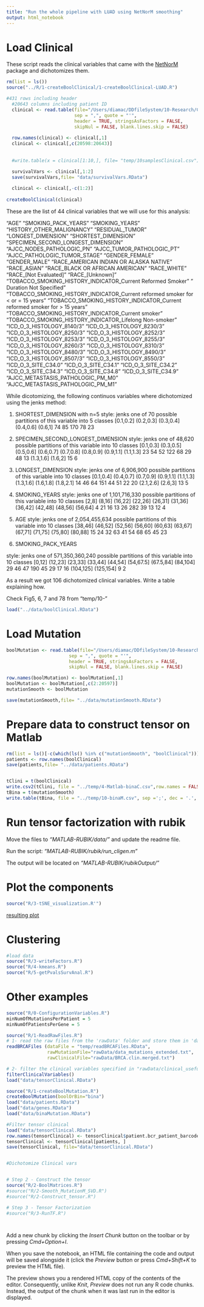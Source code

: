 ```yaml
---
title: "Run the whole pipeline with LUAD using NetNorM smoothing"
output: html_notebook
---
```


# Load Clinical

These script reads the clinical variables that came with the [NetNorM](https://github.com/marineLM/NetNorM) package and dichotomizes them.
```r
rm(list = ls())
source("../R/1-createBoolClinical/1-createBoolClinical-LUAD.R")

#431 rows including header
  #20643 columns including patient ID
  clinical <- read.table(file="/Users/diamac/DDfileSystem/10-Research/Current/CLINGEN/9source/CLIGEN/testing_NetNorM/data_NetNorM/TCGA/data_preprocessed/LUAD/X_labwithclin_ns1_NANA_NA_NA.csv",
                         sep = ",", quote = "'",
                         header = TRUE, stringsAsFactors = FALSE,
                         skipNul = FALSE, blank.lines.skip = FALSE)
  
  row.names(clinical) <- clinical[,1]
  clinical <- clinical[,c(20598:20643)]
  
  
  #write.table(x = clinical[1:10,], file= "temp/10samplesClinical.csv")

  survivalVars <- clinical[,1:2]
  save(survivalVars,file= "data/survivalVars.RData")
  
  clinical <- clinical[,-c(1:2)]
  
createBoolClinical(clinical)

```
These are the list of 44 clinical variables that we will use for this analysis:

"AGE"
"SMOKING_PACK_YEARS"
"SMOKING_YEARS"
"HISTORY_OTHER_MALIGNANCY"
"RESIDUAL_TUMOR"
"LONGEST_DIMENSION"
"SHORTEST_DIMENSION"
"SPECIMEN_SECOND_LONGEST_DIMENSION"
"AJCC_NODES_PATHOLOGIC_PN"
"AJCC_TUMOR_PATHOLOGIC_PT"
"AJCC_PATHOLOGIC_TUMOR_STAGE"
"GENDER_FEMALE"
"GENDER_MALE"
"RACE_AMERICAN INDIAN OR ALASKA NATIVE"
"RACE_ASIAN"
"RACE_BLACK OR AFRICAN AMERICAN"
"RACE_WHITE"
"RACE_[Not Evaluated]"
"RACE_[Unknown]"
"TOBACCO_SMOKING_HISTORY_INDICATOR_Current Reformed Smoker"
" Duration Not Specified"
"TOBACCO_SMOKING_HISTORY_INDICATOR_Current reformed smoker for < or = 15 years"
"TOBACCO_SMOKING_HISTORY_INDICATOR_Current reformed smoker for > 15 years"
"TOBACCO_SMOKING_HISTORY_INDICATOR_Current smoker"
"TOBACCO_SMOKING_HISTORY_INDICATOR_Lifelong Non-smoker"
"ICD_O_3_HISTOLOGY_8140/3"
"ICD_O_3_HISTOLOGY_8230/3"
"ICD_O_3_HISTOLOGY_8250/3"
"ICD_O_3_HISTOLOGY_8252/3"
"ICD_O_3_HISTOLOGY_8253/3"
"ICD_O_3_HISTOLOGY_8255/3"
"ICD_O_3_HISTOLOGY_8260/3"
"ICD_O_3_HISTOLOGY_8310/3"
"ICD_O_3_HISTOLOGY_8480/3"
"ICD_O_3_HISTOLOGY_8490/3"
"ICD_O_3_HISTOLOGY_8507/3"
"ICD_O_3_HISTOLOGY_8550/3"
"ICD_O_3_SITE_C34.0"
"ICD_O_3_SITE_C34.1"
"ICD_O_3_SITE_C34.2"
"ICD_O_3_SITE_C34.3"
"ICD_O_3_SITE_C34.8"
"ICD_O_3_SITE_C34.9"
"AJCC_METASTASIS_PATHOLOGIC_PM_M0"
"AJCC_METASTASIS_PATHOLOGIC_PM_M1"


While dicotomizing, the following continuos variables where dichotomized using the jenks method:


1. SHORTEST_DIMENSION  with n=5
style: jenks
  one of 70 possible partitions of this variable into 5 classes
[0.1,0.2] (0.2,0.3] (0.3,0.4] (0.4,0.6]   (0.6,1] 
       74        85       170        78        23 

2. SPECIMEN_SECOND_LONGEST_DIMENSION
style: jenks
  one of 48,620 possible partitions of this variable into 10 classes
[0.1,0.3] (0.3,0.5] (0.5,0.6] (0.6,0.7] (0.7,0.8] (0.8,0.9] (0.9,1.1] (1.1,1.3] 
       23        54        52       122        68        29        48        13 
(1.3,1.6]   (1.6,2] 
       15         6 
       
3. LONGEST_DIMENSION
style: jenks
  one of 6,906,900 possible partitions of this variable into 10 classes
[0.1,0.4] (0.4,0.7] (0.7,0.9] (0.9,1.1] (1.1,1.3] (1.3,1.6] (1.6,1.8] (1.8,2.1] 
       14        46        64       151        44        51        22        20 
(2.1,2.6]   (2.6,3] 
       13         5 

4. SMOKING_YEARS
style: jenks
  one of 1,101,716,330 possible partitions of this variable into 10 classes
  [2,8]  (8,16] (16,22] (22,26] (26,31] (31,36] (36,42] (42,48] (48,56] (56,64] 
      4      21      16      13      26     282      39      13      12       4 

5. AGE
style: jenks
  one of 2,054,455,634 possible partitions of this variable into 10 classes
[38,46] (46,52] (52,56] (56,60] (60,63] (63,67] (67,71] (71,75] (75,80] (80,88] 
     15      24      32      63      41      54      68      65      45      23 


6. SMOKING_PACK_YEARS

style: jenks
  one of 571,350,360,240 possible partitions of this variable into 10 classes
   [0,12]   (12,23]   (23,33]   (33,44]   (44,54] (54,67.5] (67.5,84]  (84,104] 
       29        46        47       190        45        29        17        16 
(104,125] (125,154] 
        9         2


As a result we got 106 dichotomized clinical variables. Write a table explaining how.

Check Fig5, 6, 7 and 78 from "temp/10-"


```r
load("../data/boolClinical.RData")

```

# Load Mutation


```r
boolMutation <- read.table(file="/Users/diamac/DDfileSystem/10-Research/Current/CLINGEN/9source/CLIGEN/testing_NetNorM/data_NetNorM/TCGA/data_preprocessed/LUAD/X_labwithclin_ns1_NANA_NA_NA.csv",
                       sep = ",", quote = "'",
                       header = TRUE, stringsAsFactors = FALSE, 
                       skipNul = FALSE, blank.lines.skip = FALSE)

row.names(boolMutation) <- boolMutation[,1]
boolMutation <- boolMutation[,c(2:20597)]
mutationSmooth <- boolMutation

save(mutationSmooth,file= "../data/mutationSmooth.RData")

```

# Prepare data to construct tensor on Matlab

```r
rm(list = ls()[-c(which(ls() %in% c("mutationSmooth", "boolClinical")))])
patients <- row.names(boolClinical) 
save(patients,file= "../data/patients.RData")


tClini = t(boolClinical)
write.csv2(tClini, file = "../temp/4-Matlab-binaC.csv",row.names = FALSE)
tBina = t(mutationSmooth)
write.table(tBina, file = "../temp/10-binaM.csv", sep =';', dec = '.', row.names = FALSE )

```

# Run tensor factorization with rubik

Move the files to *"MATLAB-RUBIK/data/"* and update the readme file.

Run the script:
*"MATLAB-RUBIK/rubik/run_cligen.m"*

The output will be located on *"MATLAB-RUBIK/rubikOutput/"*


# Plot the components

```r
source("R/3-tSNE_visualization.R'")
```

[resulting plot](https://plot.ly/~datad/7/#/)


# Clustering 

```r
#load data
source("R/3-writeFactors.R")
source("R/4-kmeans.R")
source("R/5-getPvalsSurvAnal.R")
```




# Other examples


```r
source("R/0-ConfigurationVariables.R")
minNumOfMutationsPerPatient = 5
minNumOfPatientsPerGene = 5

source("R/1-ReadRawFiles.R")
# 1- read the raw files from the 'rawData' folder and store them in 'dataFile'
readBRCAFiles (dataFile = "temp/readBRCAFiles.RData",
               rawMutationFile="rawData/data_mutations_extended.txt",
               rawClinicalFile="rawData/BRCA.clin.merged.txt")

# 2- filter the clinical variables specified in "rawData/clinical_useful.csv" and "rawData/merge_useful.csv"
filterClinicalVariables()
load("data/tensorClinical.RData")

source("R/1-createBoolMutation.R")
createBoolMutation(boolOrBin="bina")
load("data/patients.RData")
load("data/genes.RData")
load("data/binaMutation.RData")

#Filter tensor clinical
load("data/tensorClinical.RData")
row.names(tensorClinical) <- tensorClinical$patient.bcr_patient_barcode
tensorClinical <- tensorClinical[patients, ]
save(tensorClinical, file="data/tensorClinical.RData")


#Dichotomize Clinical vars


# Step 2 - Construct the tensor
source("R/2-BoolMatrices.R")
#source("R/2-Smooth_MutationM_SVD.R")
#source("R/2-Construct_tensor.R")

# Step 3 - Tensor Factorization
#source("R/3-RunTF.R")




```

Add a new chunk by clicking the *Insert Chunk* button on the toolbar or by pressing *Cmd+Option+I*.

When you save the notebook, an HTML file containing the code and output will be saved alongside it (click the *Preview* button or press *Cmd+Shift+K* to preview the HTML file). 

The preview shows you a rendered HTML copy of the contents of the editor. Consequently, unlike *Knit*, *Preview* does not run any R code chunks. Instead, the output of the chunk when it was last run in the editor is displayed.
